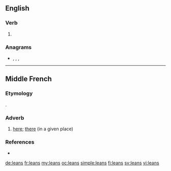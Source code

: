 ==English==

===Verb===
{{head|en|verb form}}

# {{en-third-person singular of|lean}}

===Anagrams===
* {{l|en|elans}}, {{l|en|lanes}}, {{l|en|slane}}, {{l|en|slean}}

----

==Middle French==

===Etymology===
{{etyl|fro|frm}} {{m|fro|laiens}}.

===Adverb===
{{head|frm|adverb}}

# [[here]]; [[there]] (in a given place)

===References===
* {{R:Godefroy|laiens}}

[[de:leans]]
[[fr:leans]]
[[my:leans]]
[[oc:leans]]
[[simple:leans]]
[[fi:leans]]
[[sv:leans]]
[[vi:leans]]